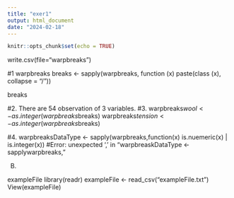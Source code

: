 ```yaml
---
title: "exer1"
output: html_document
date: "2024-02-18"
---
```


```r
knitr::opts_chunk$set(echo = TRUE)
```




write.csv(file="warpbreaks")

#1 
warpbreaks
breaks <- sapply(warpbreaks, function (x) paste(class (x), collapse = "/"))

breaks


#2. There are 54 observation of 3 variables.
#3. 
warpbreaks$wool <-as.integer(warpbreaks$breaks)
warpbreaks$tension <-as.integer(warpbreaks$breaks)

#4. warpbreaksDataType <- sapply(warpbreaks,function(x) is.nuemeric(x) | is.integer(x))
#Error: unexpected ',' in "warpbreaskDataType <- sapplywarpbreaks,"




B.


exampleFile
library(readr)
exampleFile <- read_csv("exampleFile.txt")
View(exampleFile)







